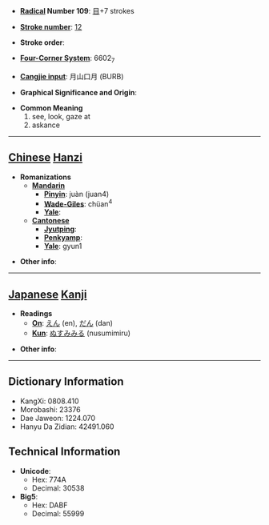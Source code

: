 * '''[[Wiktionary:Chinese radical index| Radical]] Number 109''': [[Wiktionary:Chinese radical index 目|目]]+7 strokes

* '''[[Wiktionary:Chinese total strokes index|Stroke number]]''': [[Wiktionary:Chinese total strokes index 12|12]]

* '''Stroke order''': 

* '''[[Wiktionary:Chinese four corner index|Four-Corner System]]''': 6602<sub>7</sub>

* '''[[Wiktionary:Chinese Cangjie index|Cangjie input]]''': 月山口月 (BURB)

* '''Graphical Significance and Origin''': 

* '''Common Meaning'''
*#see, look, gaze at
*# askance


----

== [[Chinese]] [[Hanzi]] ==

* '''Romanizations'''
** '''[[Mandarin]]'''
*** '''[[Pinyin]]''': juàn (juan4)
*** '''[[Wade-Giles]]''': chüan<sup>4</sup>
*** '''[[Yale]]''': 
** '''[[Cantonese]]'''
*** '''[[Jyutping]]''':
*** '''[[Penkyamp]]''': 
*** '''[[Yale]]''': gyun1

* '''Other info''': 

----

== [[Japanese]] [[Kanji]] ==

* '''Readings'''
** '''[[On]]''': [[えん]] (en), [[だん]] (dan)
** '''[[Kun]]''': [[ぬすみみる]] (nusumimiru)

* '''Other info''':  

----

== Dictionary Information ==

* KangXi: 0808.410
* Morobashi: 23376
* Dae Jaweon: 1224.070
* Hanyu Da Zidian: 42491.060

== Technical Information ==

* '''Unicode''':
** Hex: 774A
** Decimal: 30538
* '''Big5''':
** Hex: DABF
** Decimal: 55999